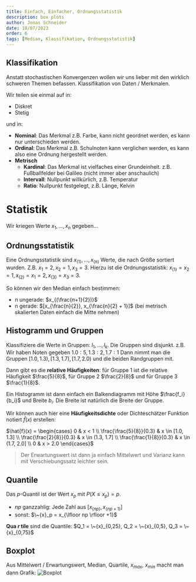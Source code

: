 ```yaml
---
title: Einfach, Einfacher, Ordnungsstatistik
description: box plots
author: Jonas Schneider
date: 18/07/2023
order: 6
tags: [Median, Klassifikation, Ordnungsstatistik]
---
```


## Klassifikation

Anstatt stochastischen Konvergenzen wollen wir uns lieber mit den wirklich schweren Themen befassen. Klassifikation von Daten / Merkmalen.

Wir teilen sie einmal auf in:

- Diskret
- Stetig

und in:

- **Nominal**: Das Merkmal z.B. Farbe, kann nicht geordnet werden, es kann nur unterschieden werden.
- **Ordinal**: Das Merkmal z.B. Schulnoten kann verglichen werden, es kann also eine Ordnung hergestellt werden.
- **Metrisch**
  - **Kardinal**: Das Merkmal ist vielfaches einer Grundeinheit. z.B. Fußballfelder bei Galileo (nicht immer aber anschaulich)
  - **Intervall**: Nullpunkt willkürlich, z.B. Temperatur
  - **Ratio**: Nullpunkt festgelegt, z.B. Länge, Kelvin

# Statistik

Wir kriegen Werte $x_1, ..., x_n$ gegeben...

## Ordnungsstatistik

Eine Ordnungsstatistik sind $x_{(1)}, ..., x_{(n)}$ Werte, die nach Größe sortiert wurden. Z.B. $x_1 = 2, x_2 = 1, x_3 = 3$. Hierzu ist die Ordnungsstatistik:
$x_{(1)} = x_2 = 1, x_{(2)} = x_1 = 2, x_{(3)} = x_3 =  3$.

So können wir den Median einfach bestimmen:

- n ungerade: $x_{(\frac{n+1}{2})}$
- n gerade: $[x_{\frac{n}{2}}, x_{\frac{n}{2} + 1}]$ (bei metrisch skalierten Daten einfach die Mitte nehmen)

## Histogramm und Gruppen

Klassifiziere die Werte in Gruppen: $l_1, ..., l_k$. Die Gruppen sind disjunkt.
z.B. Wir haben Noten gegeben $1.0: 5, 1.3: 2, 1.7: 1$
Dann nimmt man die Gruppen $[1.0, 1.3), [1.3, 1.7), [1.7, 2.0)$ und die beiden Randgruppen mit.

Dann gibt es die **relative Häufigkeiten**: für Gruppe $1$ ist die relative Häufigkeit $\frac{5}{8}$, für Gruppe $2$ $\frac{2}{8}$ und für Gruppe $3$ $\frac{1}{8}$.

Ein Histogramm ist dann einfach ein Balkendiagramm mit Höhe $\frac{f_i}{b_i}$ und Breite $b_i$. Die Breite ist natürlich die Breite der Gruppe.

Wir können auch hier eine **Häufigkeitsdichte** oder Dichteschätzer Funktion notiert $\hat{f}(x)$ erstellen:

$\hat{f}(x) = \begin{cases} 0 & x < 1 \\ \frac{\frac{5}{8}}{0.3} & x \in [1.0, 1.3] \\ \frac{\frac{2}{8}}{0.3} & x \in (1.3, 1.7] \\ \frac{\frac{1}{8}}{0.3} & x \in (1.7, 2.0] \\ 0 & x > 2.0  \end{cases}$

> Der Erwartungswert ist dann ja einfach Mittelwert und Varianz kann mit Verschiebungssatz leichter sein.

## Quantile

Das $p$-Quantil ist der Wert $x_p$ mit $P(X \leq x_p) = p$.

- $np$ ganzzahlig: Jede Zahl aus $[x_{(np)}, x_{(np+1)}]$
- sonst: $\~{x}_p = x_{\lfloor np \rfloor +1}$

**Qua _r_ tile** sind die Quantile:
$Q_1 = \~{x}_{0,25}, Q_2 = \~{x}_{0,5}, Q_3 = \~{x}_{0,75}$

## Boxplot

Aus Mittelwert / Erwartungswert, Median, Quartile, $x_{max}$, $x_{min}$ macht man dann Grafik:
![Boxplot](/summary-assets/wsi/boxplot.png)
